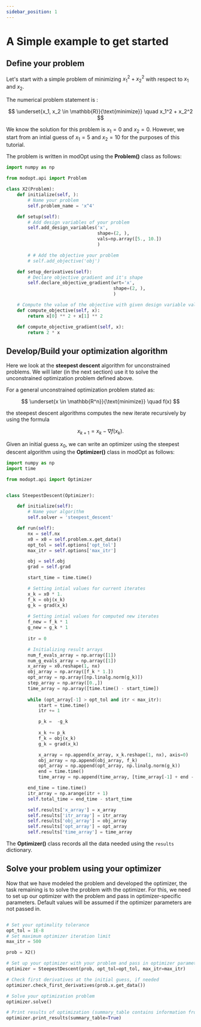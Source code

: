 ```yaml
---
sidebar_position: 1
---
```


# A Simple example to get started

## Define your problem

Let's start with a simple problem of minimizing $x_1^2 + x_2^2$ with respect to $x_1$ and $x_2$.

The numerical problem statement is : 


$$
\underset{x_1, x_2 \in \mathbb{R}}{\text{minimize}} \quad x_1^2 + x_2^2
$$

We know the solution for this problem is $x_1=0$ and $x_2=0$.
However, we start from an intial guess of $x_1=5$ and $x_2=10$ for the purposes of this tutorial.

The problem is written in modOpt using the **Problem()** class as follows:


```py
import numpy as np

from modopt.api import Problem

class X2(Problem):
    def initialize(self, ):
        # Name your problem
        self.problem_name = 'x^4'

    def setup(self):
        # Add design variables of your problem
        self.add_design_variables('x',
                                  shape=(2, ),
                                  vals=np.array([5., 10.])
                                  )

        # # Add the objective your problem
        # self.add_objective('obj')

    def setup_derivatives(self):
        # Declare objective gradient and it's shape
        self.declare_objective_gradient(wrt='x',
                                        shape=(2, ),
                                        )

    # Compute the value of the objective with given design variable values
    def compute_objective(self, x):
        return x[0] ** 2 + x[1] ** 2

    def compute_objective_gradient(self, x):
        return 2 * x

```

## Develop/Build your optimization algorithm

Here we look at the **steepest descent** algorithm for unconstrained problems. 
We will later (in the next section) use it to solve the unconstrained  optimization problem defined above.

For a general unconstrained optimization problem stated as: 

$$
\underset{x \in \mathbb{R^n}}{\text{minimize}} \quad f(x)
$$

the steepest descent algorithms computes the new iterate recursively by using the formula

$$
x_{k+1} = x_{k} - \nabla f(x_k) .
$$

Given an initial guess $x_0$, we can write an optimizer using the steepest descent algorithm using the **Optimizer()** class in modOpt as follows:

```py
import numpy as np
import time

from modopt.api import Optimizer


class SteepestDescent(Optimizer):

    def initialize(self):
        # Name your algorithm
        self.solver = 'steepest_descent'

    def run(self):
        nx = self.nx
        x0 = x0 = self.problem.x.get_data()
        opt_tol = self.options['opt_tol']
        max_itr = self.options['max_itr']

        obj = self.obj
        grad = self.grad

        start_time = time.time()

        # Setting intial values for current iterates
        x_k = x0 * 1.
        f_k = obj(x_k)
        g_k = grad(x_k)
        
        # Setting intial values for computed new iterates
        f_new = f_k * 1
        g_new = g_k * 1
        
        itr = 0

        # Initializing result arrays
        num_f_evals_array = np.array([1])
        num_g_evals_array = np.array([1])
        x_array = x0.reshape(1, nx)
        obj_array = np.array([f_k * 1.])
        opt_array = np.array([np.linalg.norm(g_k)])
        step_array = np.array([0.,])
        time_array = np.array([time.time() - start_time])
        
        while (opt_array[-1] > opt_tol and itr < max_itr):
            start = time.time()
            itr += 1

            p_k =  -g_k   
        
            x_k += p_k
            f_k = obj(x_k)
            g_k = grad(x_k)

            x_array = np.append(x_array, x_k.reshape(1, nx), axis=0)
            obj_array = np.append(obj_array, f_k)
            opt_array = np.append(opt_array, np.linalg.norm(g_k))
            end = time.time()
            time_array = np.append(time_array, [time_array[-1] + end - start])

        end_time = time.time()
        itr_array = np.arange(itr + 1)
        self.total_time = end_time - start_time

        self.results['x_array'] = x_array
        self.results['itr_array'] = itr_array
        self.results['obj_array'] = obj_array
        self.results['opt_array'] = opt_array
        self.results['time_array'] = time_array


```

The **Optimizer()** class records all the data needed using the `results` dictionary.

## Solve your problem using your optimizer

Now that we have modeled the problem and developed the optimizer, the task remaining is to solve the problem with the optimizer.
For this, we need to set up our optimizer with the problem and pass in optimizer-specific parameters. 
Default values will be assumed if the optimizer parameters are not passed in.

```py

# Set your optimality tolerance
opt_tol = 1E-8
# Set maximum optimizer iteration limit
max_itr = 500

prob = X2()

# Set up your optimizer with your problem and pass in optimizer parameters
optimizer = SteepestDescent(prob, opt_tol=opt_tol, max_itr=max_itr)

# Check first derivatives at the initial guess, if needed
optimizer.check_first_derivatives(prob.x.get_data())

# Solve your optimization problem
optimizer.solve()

# Print results of optimization (summary_table contains information from each iteration)
optimizer.print_results(summary_table=True)

```




